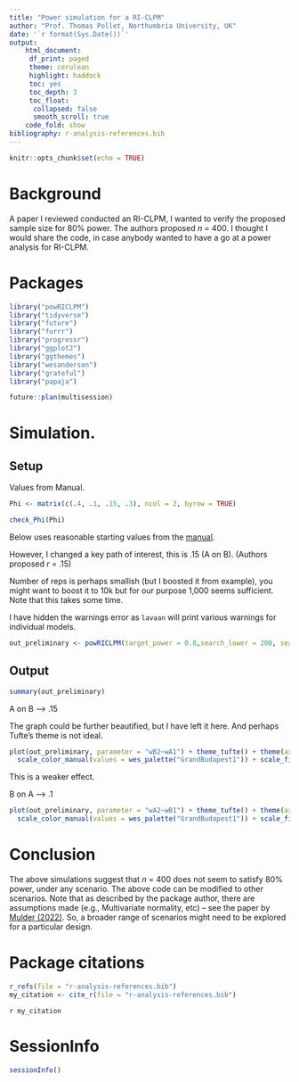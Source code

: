 ```yaml
---
title: "Power simulation for a RI-CLPM"
author: "Prof. Thomas Pollet, Northumbria University, UK"
date: '`r format(Sys.Date())`'
output:
    html_document:
     df_print: paged
     theme: cerulean
     highlight: haddock
     toc: yes
     toc_depth: 3
     toc_float:
      collapsed: false
      smooth_scroll: true
    code_fold: show
bibliography: r-analysis-references.bib
---
```



```r
knitr::opts_chunk$set(echo = TRUE)
```

# Background

A paper I reviewed conducted an RI-CLPM, I wanted to verify the proposed sample size for 80% power. The authors proposed _n_ = 400. I thought I would share the code, in case anybody wanted to have a go at a power analysis for RI-CLPM.

# Packages


```r
library("powRICLPM")
library("tidyverse")
library("future")
library("furrr")
library("progressr")
library("ggplot2")
library("ggthemes")
library("wesanderson")
library("grateful")
library("papaja")
```

```r
future::plan(multisession)
```


# Simulation.

## Setup

Values from Manual.

```r
Phi <- matrix(c(.4, .1, .15, .3), ncol = 2, byrow = TRUE)
```

```r
check_Phi(Phi)
```

Below uses reasonable starting values from the [manual](https://jeroendmulder.github.io/powRICLPM/articles/start.html). 

However, I changed a key path of interest, this is .15 (A on B). (Authors proposed _r_ = .15)

Number of reps is perhaps smallish (but I boosted it from example), you might want to boost it to 10k but for our purpose 1,000 seems sufficient. Note that this takes some time.

I have hidden the warnings error as `lavaan` will print various warnings for individual models.

```r
out_preliminary <- powRICLPM(target_power = 0.8,search_lower = 200, search_upper = 1000, search_step = 50, time_points = c(3, 4, 5), ICC = c(0.3, 0.5, 0.7), RI_cor = 0.3, Phi = Phi, within_cor = 0.3, reps = 1000, seed = 1234567)
```

## Output

```r
summary(out_preliminary)
```

A on B --> .15 

The graph could be further beautified, but I have left it here. And perhaps Tufte's theme is not ideal.

```r
plot(out_preliminary, parameter = "wB2~wA1") + theme_tufte() + theme(axis.text.x = element_text(angle = 90, vjust = 0.5, hjust=1))  +
  scale_color_manual(values = wes_palette("GrandBudapest1")) + scale_fill_manual(values = wes_palette("GrandBudapest1")) + guides(shape = "none")
```

This is a weaker effect.

B on A --> .1

```r
plot(out_preliminary, parameter = "wA2~wB1") + theme_tufte() + theme(axis.text.x = element_text(angle = 90, vjust = 0.5, hjust=1))  +
  scale_color_manual(values = wes_palette("GrandBudapest1")) + scale_fill_manual(values = wes_palette("GrandBudapest1"))  + guides(shape = "none")
```

# Conclusion

The above simulations suggest that _n_ = 400 does not seem to satisfy 80% power, under any scenario. The above code can be modified to other scenarios. Note that as described by the package author, there are assumptions made (e.g., Multivariate normality, etc) -- see the paper by [Mulder (2022)](https://doi.org/10.1080/10705511.2022.2122467). So, a broader range of scenarios might need to be explored for a particular design.

# Package citations

```r
r_refs(file = "r-analysis-references.bib")
my_citation <- cite_r(file = "r-analysis-references.bib")
```

`r my_citation`

# SessionInfo

```r
sessionInfo()
```
